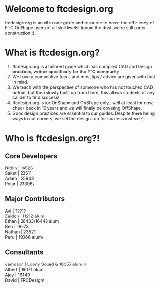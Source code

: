 # Welcome to ftcdesign.org
 
ftcdesign.org is an all in one guide and resource to boost the efficiency of FTC OnShape users of all skill levels!
Ignore the dust, we're still under construction :).

# What is ftcdesign.org?

1. ftcdesign.org is a tailored guide which has compiled CAD and Design practices, written specifically for the FTC community
2. We have a competitive focus and most tips / advice are given with that in mind.
3. We teach with the perspective of someone who has not touched CAD before, but then slowly build up from there, this allows students of any caliber to find success!
4. ftcdesign.org is for OnShape and OnShape only.. well at least for now, check back in 10 years and we will finally be covering OffShape.
5. Good design practices are essential to our guides. Despite there being ways to cut corners, we set the designs up for success instead :).

# Who is ftcdesign.org?!

## Core Developers

Nithin | 14525\
Saket | 23511\
Adam | 25943\
Polar | 23396\

## Major Contributors

Avi | ?????\
Zaiden | 11212 alum\
Ethan | 26433/16449 alum\
Ben | 18673\
Nathan | 23521\
Peru | 19066 alum\

## Consultants

Jameson | Loony Squad & 10355 alum 🔥\
Albert | 19071 alum\
Ajay | 16449\
David | FRCDesign\


